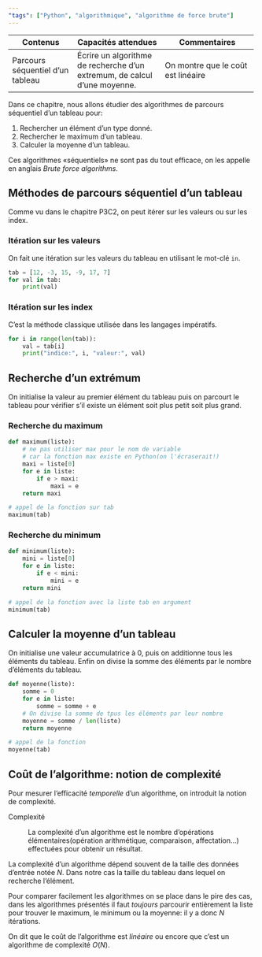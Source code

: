 ```yaml
---
"tags": ["Python", "algorithmique", "algorithme de force brute"]
---
```


::: programme
+--------------------------+-----------------------------------+-------------------------------------+
| Contenus                 | Capacités attendues               | Commentaires                        |
+==========================+===================================+=====================================+
| Parcours séquentiel d'un | Écrire un algorithme de           | On montre que le coût est linéaire  |
| tableau                  | recherche d'un extremum, de       |                                     |
|                          | calcul d'une moyenne.             |                                     |
+--------------------------+-----------------------------------+-------------------------------------+
:::

::: {.intro layout-ncol=2}

:::: g
Dans ce chapitre, nous allons étudier des algorithmes de parcours séquentiel d'un tableau pour:

1. Rechercher un élément d'un type donné.
2. Rechercher le maximum d'un tableau.
3. Calculer la moyenne d'un tableau.

Ces algorithmes «séquentiels» ne sont pas du tout efficace, on les appelle en anglais _Brute force algorithms_.

::::

<wc-wikimage title="Sudoku_solved_by_bactracking.gif" caption="Exemple de résolution d'un sudoku par force brute. Toutes les solutions sont explorées jusqu'à trouver la bonne."></wc-wikimage>


:::

## Méthodes de parcours séquentiel d'un tableau

Comme vu dans le chapitre P3C2, on peut itérer sur les valeurs ou sur les index.

### Itération sur les valeurs

On fait une itération sur les valeurs du tableau en utilisant le mot-clé `in`.

```python
tab = [12, -3, 15, -9, 17, 7]
for val in tab:
    print(val)
```

### Itération sur les index

C'est la méthode classique utilisée dans les langages impératifs.

```python
for i in range(len(tab)):
    val = tab[i]
    print("indice:", i, "valeur:", val)
```

## Recherche d'un extrémum

On initialise la valeur au premier élément du tableau puis on parcourt le tableau pour vérifier
s'il existe un élément soit plus petit soit plus grand.

### Recherche du maximum

```python
def maximum(liste):
    # ne pas utiliser max pour le nom de variable
    # car la fonction max existe en Python(on l'écraserait!)
    maxi = liste[0]
    for e in liste:
        if e > maxi:
            maxi = e
    return maxi

# appel de la fonction sur tab
maximum(tab)
```

### Recherche du minimum

```python
def minimum(liste):
    mini = liste[0]
    for e in liste:
        if e < mini:
            mini = e
    return mini

# appel de la fonction avec la liste tab en argument
minimum(tab)
```

## Calculer la moyenne d'un tableau

On initialise une valeur accumulatrice à 0, puis on additionne tous les éléments du tableau. Enfin
on divise la somme des éléments par le nombre d'éléments du tableau.

```python
def moyenne(liste):
    somme = 0
    for e in liste:
        somme = somme + e
    # On divise la somme de tpus les éléments par leur nombre
    moyenne = somme / len(liste)
    return moyenne

# appel de la fonction
moyenne(tab)
```

## Coût de l'algorithme: notion de complexité

Pour mesurer l'efficacité _temporelle_ d'un algorithme, on introduit la notion de complexité.

Complexité

:   La complexité d'un algorithme est le nombre d'opérations élémentaires(opération arithmétique,
    comparaison, affectation...) effectuées pour obtenir un résultat.

::: prop

La complexité d'un algorithme dépend souvent de la taille des données d'entrée notée $N$. Dans
notre cas la taille du tableau dans lequel on recherche l'élément.

:::

Pour comparer facilement les algorithmes on se place dans le pire des cas, dans les algorithmes
présentés il faut _toujours_ parcourir entièrement la liste pour trouver le maximum, le minimum ou
la moyenne: il y a donc $N$ itérations.

On dit que le coût de l'algorithme est _linéaire_ ou encore que c'est un algorithme de complexité
$O(N)$.



